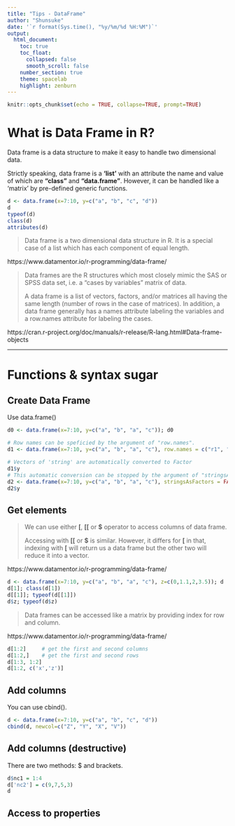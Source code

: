 ```yaml
---
title: "Tips - DataFrame"
author: "Shunsuke"
date: '`r format(Sys.time(), "%y/%m/%d %H:%M")`'
output: 
  html_document:
    toc: true
    toc_float: 
      collapsed: false
      smooth_scroll: false
    number_section: true
    theme: spacelab
    highlight: zenburn
---
```


```r
knitr::opts_chunk$set(echo = TRUE, collapse=TRUE, prompt=TRUE)
```



# What is Data Frame in R?

Data frame is a data structure to make it easy to handle two dimensional data. 

Strictly speaking, data frame is a **'list'** with an attribute the name and value of which are **"class"** and **"data.frame"**. However, it can be handled like a 'matrix' by pre-defined generic functions. 

```r
d <- data.frame(x=7:10, y=c("a", "b", "c", "d"))
d
typeof(d)
class(d)
attributes(d)
```

> Data frame is a two dimensional data structure in R. It is a special case of a list which has each component of equal length.

https://www.datamentor.io/r-programming/data-frame/

> Data frames are the R structures which most closely mimic the SAS or SPSS data set, i.e. a “cases by variables” matrix of data.
> 
> A data frame is a list of vectors, factors, and/or matrices all having the same length (number of rows in the case of matrices). In addition, a data frame generally has a names attribute labeling the variables and a row.names attribute for labeling the cases. 

https://cran.r-project.org/doc/manuals/r-release/R-lang.html#Data-frame-objects



----

# Functions & syntax sugar

## Create Data Frame

Use data.frame()

```r
d0 <- data.frame(x=7:10, y=c("a", "b", "a", "c")); d0

# Row names can be speficied by the argument of "row.names".
d1 <- data.frame(x=7:10, y=c("a", "b", "a", "c"), row.names = c("r1", "r2", "r3", "r4")); d1

# Vectors of 'string' are automatically converted to Factor
d1$y
# This automatic conversion can be stopped by the argument of "stringsAsFactors".
d2 <- data.frame(x=7:10, y=c("a", "b", "a", "c"), stringsAsFactors = FALSE)
d2$y
```

## Get elements

> We can use either **[**, **[[** or **$** operator to access columns of data frame.
> 
> Accessing with **[[** or **$** is similar. However, it differs for **[** in that, indexing with **[** will return us a data frame but the other two will reduce it into a vector.

https://www.datamentor.io/r-programming/data-frame/


```r
d <- data.frame(x=7:10, y=c("a", "b", "a", "c"), z=c(0,1.1,2,3.5)); d
d[1]; class(d[1])
d[[1]]; typeof(d[[1]])
d$z; typeof(d$z)
```

> Data frames can be accessed like a matrix by providing index for row and column.

https://www.datamentor.io/r-programming/data-frame/

```r
d[1:2]     # get the first and second columns
d[1:2,]    # get the first and second rows
d[1:3, 1:2]
d[1:2, c('x','z')]
```

## Add columns

You can use cbind().


```r
d <- data.frame(x=7:10, y=c("a", "b", "c", "d"))
cbind(d, newcol=c("Z", "Y", "X", "V"))
```

## Add columns (destructive)

There are two methods: $ and brackets.

```r
d$nc1 = 1:4
d['nc2'] = c(9,7,5,3)
d
```


## Access to properties 

```r

```




